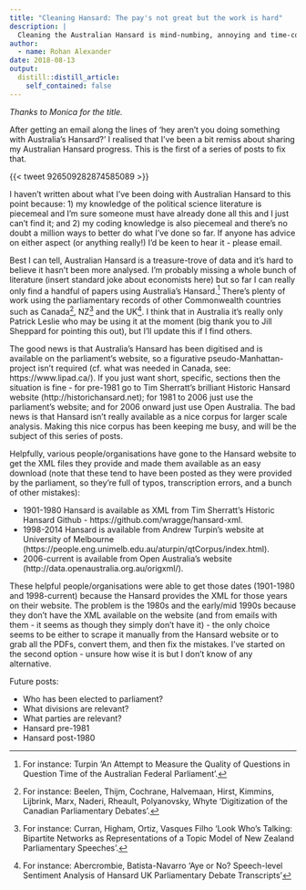 ```yaml
---
title: "Cleaning Hansard: The pay's not great but the work is hard"
description: |
  Cleaning the Australian Hansard is mind-numbing, annoying and time-consuming, but someone has to do it.
author:
  - name: Rohan Alexander
date: 2018-08-13
output:
  distill::distill_article:
    self_contained: false
---
```


*Thanks to Monica for the title.*

After getting an email along the lines of 'hey aren't you doing something with Australia's Hansard?' I realised that I've been a bit remiss about sharing my Australian Hansard progress. This is the first of a series of posts to fix that.

{{< tweet 926509282874585089 >}}

I haven't written about what I've been doing with Australian Hansard to this point because: 1) my knowledge of the political science literature is piecemeal and I'm sure someone must have already done all this and I just can't find it; and 2) my coding knowledge is also piecemeal and there's no doubt a million ways to better do what I've done so far. If anyone has advice on either aspect (or anything really!) I'd be keen to hear it - please email.

Best I can tell, Australian Hansard is a treasure-trove of data and it's hard to believe it hasn't been more analysed. I'm probably missing a whole bunch of literature (insert standard joke about economists here) but so far I can really only find a handful of papers using Australia's Hansard.[^1] There's plenty of work using the parliamentary records of other Commonwealth countries such as Canada[^2], NZ[^3] and the UK[^4]. I think that in Australia it's really only Patrick Leslie who may be using it at the moment (big thank you to Jill Sheppard for pointing this out), but I'll update this if I find others.

The good news is that Australia's Hansard has been digitised and is available on the parliament's website, so a figurative pseudo-Manhattan-project isn't required (cf. what was needed in Canada, see: https://www.lipad.ca/). If you just want short, specific, sections then the situation is fine - for pre-1981 go to Tim Sherratt's brilliant Historic Hansard website (http://historichansard.net); for 1981 to 2006 just use the parliament's website; and for 2006 onward just use Open Australia. The bad news is that Hansard isn't really available as a nice corpus for larger scale analysis. Making this nice corpus has been keeping me busy, and will be the subject of this series of posts.

Helpfully, various people/organisations have gone to the Hansard website to get the XML files they provide and made them available as an easy download (note that these tend to have been posted as they were provided by the parliament, so they're full of typos, transcription errors, and a bunch of other mistakes):

- 1901-1980 Hansard is available as XML from Tim Sherratt's Historic Hansard Github - https://github.com/wragge/hansard-xml.
- 1998-2014 Hansard is available from Andrew Turpin's website at University of Melbourne (https://people.eng.unimelb.edu.au/aturpin/qtCorpus/index.html).
- 2006-current is available from Open Australia's website (http://data.openaustralia.org.au/origxml/).

These helpful people/organisations were able to get those dates (1901-1980 and 1998-current) because the Hansard provides the XML for those years on their website. The problem is the 1980s and the early/mid 1990s because they don't have the XML available on the website (and from emails with them - it seems as though they simply don't have it) - the only choice seems to be either to scrape it manually from the Hansard website or to grab all the PDFs, convert them, and then fix the mistakes. I've started on the second option - unsure how wise it is but I don't know of any alternative.

Future posts:

- Who has been elected to parliament?
- What divisions are relevant?
- What parties are relevant?
- Hansard pre-1981
- Hansard post-1980

[^1]: For instance: Turpin 'An Attempt to Measure the Quality of Questions in Question Time of the Australian Federal Parliament'.
[^2]: For instance: Beelen, Thijm, Cochrane, Halvemaan, Hirst, Kimmins, Lijbrink, Marx, Naderi, Rheault, Polyanovsky, Whyte 'Digitization of the Canadian Parliamentary Debates'.
[^3]: For instance: Curran, Higham, Ortiz, Vasques Filho 'Look Who’s Talking: Bipartite Networks as Representations of a Topic Model of New Zealand Parliamentary Speeches'.
[^4]: For instance: Abercrombie, Batista-Navarro 'Aye or No? Speech-level Sentiment Analysis of Hansard UK Parliamentary Debate Transcripts'
